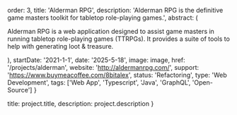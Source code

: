 
  order: 3,
  title: 'Alderman RPG',
  description: 'Alderman RPG is the definitive game masters toolkit for tabletop role-playing games.',
  abstract: (
    <div>
      <p>
        Alderman RPG is a web application designed to assist game masters in running tabletop role-playing games
        (TTRPGs). It provides a suite of tools to help with generating loot & treasure.
      </p>
    </div>
  ),
  startDate: '2021-1-1',
  date: '2025-5-18',
  image: image,
  href: '/projects/alderman',
  website: 'http://aldermanrpg.com/',
  support: 'https://www.buymeacoffee.com/8bitalex',
  status: 'Refactoring',
  type: 'Web Development',
  tags: ['Web App', 'Typescript', 'Java', 'GraphQL', 'Open-Source']
}

  title: project.title,
  description: project.description
}
